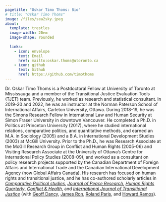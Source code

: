 ```yaml
---
pagetitle: "Oskar Timo Thoms: Bio"
# title: "Oskar Timo Thoms"
image: /files/sea2sky.jpeg
about:
  template: trestles
  image-width: 20em
  image-shape: rounded
  
  links:
    - icon: envelope
      text: Email
      href: mailto:oskar.thoms@utoronto.ca
    - icon: github
      text: Github
      href: https://github.com/timothoms
---
```


Dr. Oskar Timo Thoms is a Postdoctoral Fellow at University of Toronto at Mississauga and a member of the Transitional Justice Evaluation Tools (TJET) team. Previously, he worked as research and statistical consultant. In 2019-20 and 2022, he was an instructor at the Norman Paterson School of International Affairs, Carleton University, Ottawa. During 2018-19, he was the Simons Research Fellow in International Law and Human Security at Simon Fraser University in downtown Vancouver. He completed a Ph.D. in Politics at Princeton University (2017), where he studied international relations, comparative politics, and quantitative methods, and earned an M.A. in Sociology (2005) and a B.A. in International Development Studies (2003) at McGill University. Prior to the Ph.D., he was Research Associate at the McGill Research Group in Conflict and Human Rights (2005-06) and Visiting Research Associate at the University of Ottawa's Centre for International Policy Studies (2008-09), and worked as a consultant on policy research projects supported by the Canadian Department of Foreign Affairs and International Trade and the Canadian International Development Agency (now Global Affairs Canada). His research has focused on human rights and transitional justice, and he has co-authored scholarly articles in [*Comparative Political studies*](http://doi.org/10.1177/00104140211024305), [*Journal of Peace Research*](http://doi.org/10.1177/0022343307078943), [*Human Rights Quarterly*](http://doi.org/10.1353/hrq.2007.0034), [*Conflict & Health*](http://doi.org/10.1186/1752-1505-1-11), and [*International Journal of Transitional Justice*](http://doi.org/10.1093/ijtj/ijq012) (with [Geoff Dancy](http://sites.google.com/view/geoffdancy/home), [James Ron](http://jamesron.org/), [Roland Paris](http://www.rolandparis.com/), and [Howard Ramos](http://howardramos.ca/)).
